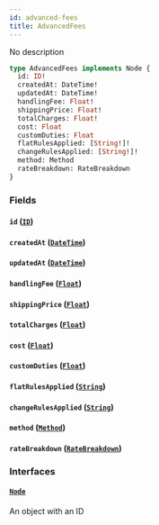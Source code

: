 ```yaml
---
id: advanced-fees
title: AdvancedFees
---
```


No description

```graphql
type AdvancedFees implements Node {
  id: ID!
  createdAt: DateTime!
  updatedAt: DateTime!
  handlingFee: Float!
  shippingPrice: Float!
  totalCharges: Float!
  cost: Float
  customDuties: Float
  flatRulesApplied: [String!]!
  changeRulesApplied: [String!]!
  method: Method
  rateBreakdown: RateBreakdown
}
```

### Fields

#### `id` ([`ID`](../order-view-service/scalars/id))

#### `createdAt` ([`DateTime`](../order-view-service/scalars/date-time))

#### `updatedAt` ([`DateTime`](../order-view-service/scalars/date-time))

#### `handlingFee` ([`Float`](../order-view-service/scalars/float))

#### `shippingPrice` ([`Float`](../order-view-service/scalars/float))

#### `totalCharges` ([`Float`](../order-view-service/scalars/float))

#### `cost` ([`Float`](../order-view-service/scalars/float))

#### `customDuties` ([`Float`](../order-view-service/scalars/float))

#### `flatRulesApplied` ([`String`](../order-view-service/scalars/string))

#### `changeRulesApplied` ([`String`](../order-view-service/scalars/string))

#### `method` ([`Method`](../order-view-service/objects/method))

#### `rateBreakdown` ([`RateBreakdown`](../order-view-service/objects/rate-breakdown))

### Interfaces

#### [`Node`](../order-view-service/interfaces/node)

An object with an ID
